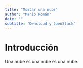 ```yaml
---
title: "Montar una nube"
author: "Mario Román"
date: ""
subtitle: "Owncloud y OpenStack"
---
```


# Introducción

Una nube es una nube es una nube.
